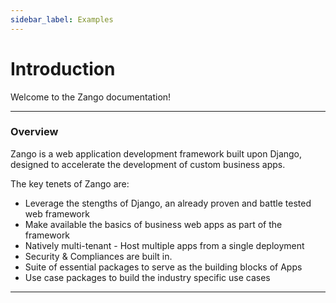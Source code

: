 ```yaml
---
sidebar_label: Examples
---
```


# Introduction

Welcome to the Zango documentation!
***

### Overview

Zango is a web application development framework built upon Django, designed to accelerate the development of custom business apps.


The key tenets of Zango are:
 - Leverage the stengths of Django, an already proven and battle tested web framework
 - Make available the basics of business web apps as part of the framework
 - Natively multi-tenant - Host multiple apps from a single deployment
 - Security & Compliances are built in. 
 - Suite of essential packages to serve as the building blocks of Apps
 - Use case packages to build the industry specific use cases
***
